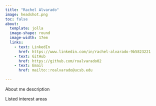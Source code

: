 ```yaml
---
title: "Rachel Alvarado"
image: headshot.png
toc: false
about: 
  template: jolla
  image-shape: round
  image-width: 17em
  links:
    - text: LinkedIn
      href: https://www.linkedin.com/in/rachel-alvarado-9b5823221
    - text: GitHub
      href: https://github.com/roalvarado02
    - text: Email
      href: mailto::roalvarado@ucsb.edu 
      
---
```


About me description

Listed interest areas
